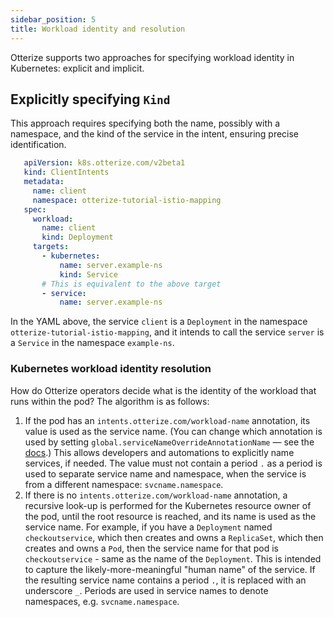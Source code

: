 ```yaml
---
sidebar_position: 5
title: Workload identity and resolution
---
```

Otterize supports two approaches for specifying workload identity in Kubernetes: explicit and implicit.

## Explicitly specifying `Kind`
This approach requires specifying both the name, possibly with a namespace, and the kind of the service in the intent, ensuring precise identification.
```yaml
   apiVersion: k8s.otterize.com/v2beta1
   kind: ClientIntents
   metadata:
     name: client
     namespace: otterize-tutorial-istio-mapping
   spec:
     workload:
       name: client
       kind: Deployment
     targets:
       - kubernetes:
           name: server.example-ns
           kind: Service
       # This is equivalent to the above target
       - service:
           name: server.example-ns
```
In the YAML above, the service `client` is a `Deployment` in the namespace `otterize-tutorial-istio-mapping`, and it intends to call the service `server` is a `Service` in the namespace `example-ns`.


### Kubernetes workload identity resolution
How do Otterize operators decide what is the identity of the workload that runs within the pod? The algorithm is as follows:

1. If the pod has an `intents.otterize.com/workload-name` annotation, its value is used as the service name. (You can change which annotation is used by setting `global.serviceNameOverrideAnnotationName` &mdash; see the [docs](/reference/otterize-chart#global-parameters).) This allows developers and
   automations to explicitly name services, if needed. The value must not contain a period `.` as a period is used to separate service name and namespace, when the service is from a different namespace: `svcname.namespace`.
2. If there is no `intents.otterize.com/workload-name` annotation, a recursive look-up is performed for the Kubernetes resource owner of
   the pod, until the root resource is reached, and its name is used as the service name. For example, if you have
   a `Deployment` named `checkoutservice`, which then creates and owns a `ReplicaSet`, which then creates and owns
   a `Pod`, then the service name for that pod is `checkoutservice` - same as the name of the `Deployment`. This is
   intended to capture the likely-more-meaningful "human name" of the service. If the resulting service name contains
   a period `.`, it is replaced with an underscore `_`. Periods are used in service names to denote namespaces, e.g. `svcname.namespace`.

